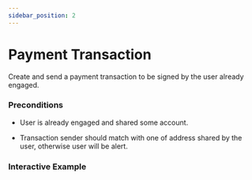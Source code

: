 ```yaml
---
sidebar_position: 2
---
```



# Payment Transaction

Create and send a payment transaction to be signed by the user already engaged.

### Preconditions

* User is already engaged and shared some account.

* Transaction sender should match with one of address shared by the user, otherwise user will be alert.

### Interactive Example
<PaymentTransaction />
